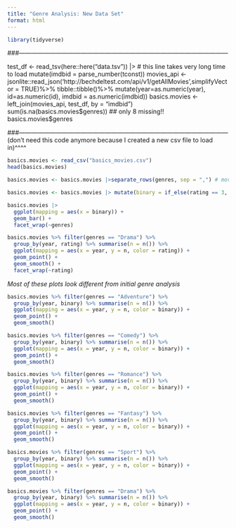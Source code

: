 ```yaml
---
title: "Genre Analysis: New Data Set"
format: html
---
```



```r
library(tidyverse)
```

###------------------------------------------------------------------------------------------------------

test_df <- read_tsv(here::here("data.tsv")) |>    # this line takes very long time to load
  mutate(imdbid = parse_number(tconst))
movies_api <- jsonlite::read_json('http://bechdeltest.com/api/v1/getAllMovies',simplifyVector = TRUE)%>%
 tibble::tibble()%>%
  mutate(year=as.numeric(year),
        id=as.numeric(id),
        imdbid = as.numeric(imdbid))
basics.movies <- left_join(movies_api, test_df,
          by = "imdbid")
sum(is.na(basics.movies$genres)) ## only 8 missing!!
basics.movies$genres

###------------------------------------------------------------------------------------------------------
(don't need this code anymore because I created a new csv file to load in)^^^^


```r
basics.movies <- read_csv("basics_movies.csv")
head(basics.movies)
```

```r
basics.movies <- basics.movies |>separate_rows(genres, sep = ",") # movies appear multiple times for multiple genres

basics.movies <- basics.movies |> mutate(binary = if_else(rating == 3, "PASS", "FAIL"))

```



```r
basics.movies |>
  ggplot(mapping = aes(x = binary)) +
  geom_bar() +
  facet_wrap(~genres)
```


```r
basics.movies %>% filter(genres == "Drama") %>% 
  group_by(year, rating) %>% summarise(n = n()) %>%
  ggplot(mapping = aes(x = year, y = n, color = rating)) +
  geom_point() + 
  geom_smooth() +
  facet_wrap(~rating)
```


*Most of these plots look different from initial genre analysis*

```r
basics.movies %>% filter(genres == "Adventure") %>% 
  group_by(year, binary) %>% summarise(n = n()) %>%
  ggplot(mapping = aes(x = year, y = n, color = binary)) +
  geom_point() + 
  geom_smooth()
```

```r
basics.movies %>% filter(genres == "Comedy") %>% 
  group_by(year, binary) %>% summarise(n = n()) %>%
  ggplot(mapping = aes(x = year, y = n, color = binary)) +
  geom_point() + 
  geom_smooth()
```

```r
basics.movies %>% filter(genres == "Romance") %>% 
  group_by(year, binary) %>% summarise(n = n()) %>%
  ggplot(mapping = aes(x = year, y = n, color = binary)) +
  geom_point() + 
  geom_smooth()
```

```r
basics.movies %>% filter(genres == "Fantasy") %>% 
  group_by(year, binary) %>% summarise(n = n()) %>%
  ggplot(mapping = aes(x = year, y = n, color = binary)) +
  geom_point() + 
  geom_smooth()
```

```r
basics.movies %>% filter(genres == "Sport") %>% 
  group_by(year, binary) %>% summarise(n = n()) %>%
  ggplot(mapping = aes(x = year, y = n, color = binary)) +
  geom_point() + 
  geom_smooth()
```

```r
basics.movies %>% filter(genres == "Drama") %>% 
  group_by(year, binary) %>% summarise(n = n()) %>%
  ggplot(mapping = aes(x = year, y = n, color = binary)) +
  geom_point() + 
  geom_smooth()
```











